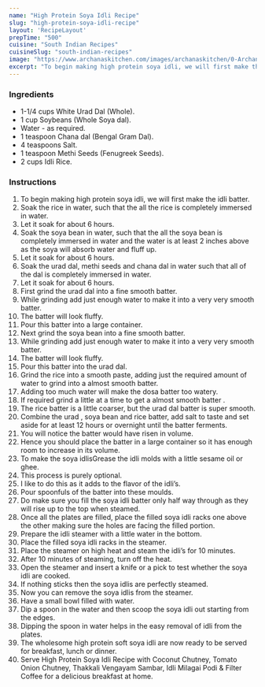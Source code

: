 ---
name: "High Protein Soya Idli Recipe"
slug: "high-protein-soya-idli-recipe"
layout: 'RecipeLayout'
prepTime: "500"
cuisine: "South Indian Recipes"
cuisineSlug: "south-indian-recipes"
image: "https://www.archanaskitchen.com/images/archanaskitchen/0-Archanas-Kitchen-Recipes/2019/High_Protein_Soya_Idli_Recipe_Video_7_1600.jpg"
excerpt: "To begin making high protein soya idli, we will first make the idli batter"
---

### Ingredients

- 1-1/4 cups White Urad Dal (Whole).
- 1 cup Soybeans (Whole Soya dal).
- Water - as required.
- 1 teaspoon Chana dal (Bengal Gram Dal).
- 4 teaspoons Salt.
- 1 teaspoon Methi Seeds (Fenugreek Seeds).
- 2 cups Idli Rice.

### Instructions

1. To begin making high protein soya idli, we will first make the idli batter.
1. Soak the rice in water, such that the all the rice is completely immersed in water.
1. Let it soak for about 6 hours.
1. Soak the soya bean in water, such that the all the soya bean is completely immersed in water and the water is at least 2 inches above as the soya will absorb water and fluff up.
1. Let it soak for about 6 hours.
1. Soak the urad dal, methi seeds and chana dal in water such that all of the dal is completely immersed in water.
1. Let it soak for about 6 hours.
1. First grind the urad dal into a fine smooth batter.
1. While grinding add just enough water to make it into a very very smooth batter.
1. The batter will look fluffy.
1. Pour this batter into a large container.
1. Next grind the soya bean into a fine smooth batter.
1. While grinding add just enough water to make it into a very very smooth batter.
1. The batter will look fluffy.
1. Pour this batter into the urad dal.
1. Grind the rice into a smooth paste, adding just the required amount of water to grind into a almost smooth batter.
1. Adding too much water will make the dosa batter too watery.
1. If required grind a little at a time to get a almost smooth batter .
1. The rice batter is a little coarser, but the urad dal batter is super smooth.
1. Combine the urad , soya bean and rice batter, add salt to taste and set aside for at least 12 hours or overnight until the batter ferments.
1. You will notice the batter would have risen in volume.
1. Hence you should place the batter in a large container so it has enough room to increase in its volume.
1. To make the soya idlisGrease the idli molds with a little sesame oil or ghee.
1. This process is purely optional.
1. I like to do this as it adds to the flavor of the idli’s.
1. Pour spoonfuls of the batter into these moulds.
1. Do make sure you fill the soya idli batter only half way through as they will rise up to the top when steamed.
1. Once all the plates are filled, place the filled soya idli racks one above the other making sure the holes are facing the filled portion.
1. Prepare the idli steamer with a little water in the bottom.
1. Place the filled soya idli racks in the steamer.
1. Place the steamer on high heat and steam the idli’s for 10 minutes.
1. After 10 minutes of steaming, turn off the heat.
1. Open the steamer and insert a knife or a pick to test whether the soya idli are cooked.
1. If nothing sticks then the soya idlis are perfectly steamed.
1. Now you can remove the soya idlis from the steamer.
1. Have a small bowl filled with water.
1. Dip a spoon in the water and then scoop the soya idli out starting from the edges.
1. Dipping the spoon in water helps in the easy removal of idli from the plates.
1. The wholesome high protein soft soya idli are now ready to be served for breakfast, lunch or dinner.
1. Serve High Protein Soya Idli Recipe with Coconut Chutney, Tomato Onion Chutney, Thakkali Vengayam Sambar, Idli Milagai Podi & Filter Coffee for a delicious breakfast at home.
